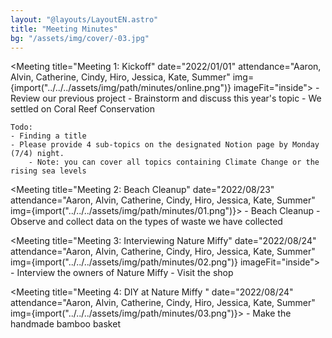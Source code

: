 ```yaml
---
layout: "@layouts/LayoutEN.astro"
title: "Meeting Minutes"
bg: "/assets/img/cover/-03.jpg"
---
```


<Meeting title="Meeting 1: Kickoff" date="2022/01/01" attendance="Aaron, Alvin, Catherine, Cindy, Hiro, Jessica, Kate, Summer"
         img={import("../../../assets/img/path/minutes/online.png")} imageFit="inside">
    - Review our previous project
    - Brainstorm and discuss this year's topic
        - We settled on Coral Reef Conservation
    
    Todo:
    - Finding a title
    - Please provide 4 sub-topics on the designated Notion page by Monday (7/4) night.
        - Note: you can cover all topics containing Climate Change or the rising sea levels
</Meeting>

<Meeting title="Meeting 2: Beach Cleanup" date="2022/08/23" attendance="Aaron, Alvin, Catherine, Cindy, Hiro, Jessica, Kate, Summer"
         img={import("../../../assets/img/path/minutes/01.png")}>
    - Beach Cleanup
        - Observe and collect data on the types of waste we have collected
</Meeting>

<Meeting title="Meeting 3: Interviewing Nature Miffy" date="2022/08/24" attendance="Aaron, Alvin, Catherine, Cindy, Hiro, Jessica, Kate, Summer"
         img={import("../../../assets/img/path/minutes/02.png")} imageFit="inside">
    - Interview the owners of Nature Miffy
    - Visit the shop
</Meeting>

<Meeting title="Meeting 4: DIY at Nature Miffy " date="2022/08/24" attendance="Aaron, Alvin, Catherine, Cindy, Hiro, Jessica, Kate, Summer"
         img={import("../../../assets/img/path/minutes/03.png")}>
    - Make the handmade bamboo basket
</Meeting>
